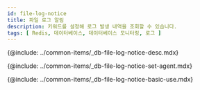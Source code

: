 ```yaml
---
id: file-log-notice
title: 파일 로그 알림
description: 키워드를 설정해 로그 발생 내역을 조회할 수 있습니다.
tags: [ Redis, 데이터베이스, 데이터베이스 모니터링, 로그 ]
---
```


<!-- 개요 -->
{@include: ../common-items/_db-file-log-notice-desc.mdx}

<!-- 사용 설정 안내 -->
{@include: ../common-items/_db-file-log-notice-set-agent.mdx}

<!-- 기본 화면 안내 -->
{@include: ../common-items/_db-file-log-notice-basic-use.mdx}